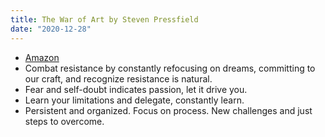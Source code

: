 ```yaml
---
title: The War of Art by Steven Pressfield
date: "2020-12-28"
---
```


- [Amazon](https://amzn.to/2KQ32Zc)
- Combat resistance by constantly refocusing on dreams, committing to our craft, and recognize resistance is natural.
- Fear and self-doubt indicates passion, let it drive you.
- Learn your limitations and delegate, constantly learn.
- Persistent and organized. Focus on process. New challenges and just steps to overcome.
